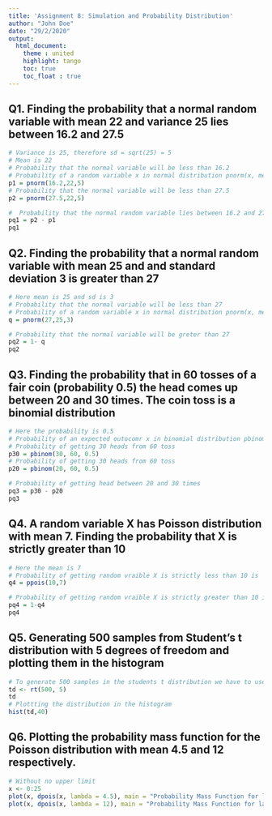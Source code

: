 ```yaml
---
title: 'Assignment 8: Simulation and Probability Distribution'
author: "John Doe"
date: "29/2/2020"
output:
  html_document:
    theme : united
    highlight: tango
    toc: true
    toc_float : true
---
```


## Q1. Finding the probability that a normal random variable with mean 22 and variance 25 lies between 16.2 and 27.5

```r
# Variance is 25, therefore sd = sqrt(25) = 5
# Mean is 22
# Probability that the normal variable will be less than 16.2
# Probability of a random variable x in normal distribution pnorm(x, mean, sd)
p1 = pnorm(16.2,22,5)
# Probability that the normal variable will be less than 27.5
p2 = pnorm(27.5,22,5)

#  Probability that the normal random variable lies between 16.2 and 27.5
pq1 = p2 - p1
pq1
```

## Q2. Finding the probability that a normal random variable with mean 25 and and standard deviation 3 is greater than 27
```r
# Here mean is 25 and sd is 3 
# Probability that the normal variable will be less than 27
# Probability of a random variable x in normal distribution pnorm(x, mean, sd)
q = pnorm(27,25,3)

# Probability that the normal variable will be greter than 27
pq2 = 1- q
pq2
```
## Q3. Finding the probability that in 60 tosses of a fair coin (probability 0.5) the head comes up between 20 and 30 times. The coin toss is a binomial distribution 

```r
# Here the probability is 0.5 
# Probability of an expected outocomr x in binomial distribution pbinom(expected_outcome, total_outcome, probability)
# Probability of getting 30 heads from 60 toss 
p30 = pbinom(30, 60, 0.5)
# Probability of getting 30 heads from 60 toss 
p20 = pbinom(20, 60, 0.5)

# Probability of getting head between 20 and 30 times
pq3 = p30 - p20
pq3
```

## Q4. A random variable X has Poisson distribution with mean 7. Finding the probability that X is strictly greater than 10

```r
# Here the mean is 7
# Probability of getting random vraible X is strictly less than 10 is
q4 = ppois(10,7)

# Probability of getting random vraible X is strictly greater than 10 is
pq4 = 1-q4
pq4
```

## Q5. Generating 500 samples from Student's t distribution with 5 degrees of freedom and plotting them in the histogram

```r
# To generate 500 samples in the students t distribution we have to use the formula rt(n, df, ncp). Here n is the number of observation, df is the degree of freedom and ncp is the non-centrality parameter. I am omiitting ncp here, since I am using the central t distribution.   
td <- rt(500, 5)
td
# Plottting the distribution in the histogram
hist(td,40)
```

## Q6. Plotting the probability mass function for the Poisson distribution with mean 4.5 and 12 respectively.  

```r
# Without no upper limit 
x <- 0:25
plot(x, dpois(x, lambda = 4.5), main = "Probability Mass Function for lambda 4.5")
plot(x, dpois(x, lambda = 12), main = "Probability Mass Function for lambda 12")
```


